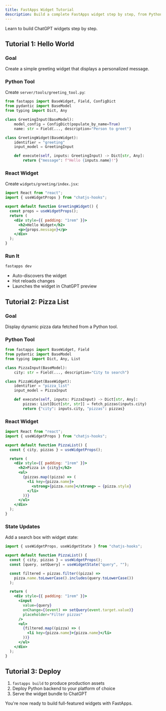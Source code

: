 ```yaml
---
title: FastApps Widget Tutorial
description: Build a complete FastApps widget step by step, from Python tool to React component.
---
```


Learn to build ChatGPT widgets step by step.

## Tutorial 1: Hello World

### Goal
Create a simple greeting widget that displays a personalized message.

### Python Tool

Create `server/tools/greeting_tool.py`:

```python
from fastapps import BaseWidget, Field, ConfigDict
from pydantic import BaseModel
from typing import Dict, Any

class GreetingInput(BaseModel):
    model_config = ConfigDict(populate_by_name=True)
    name: str = Field(..., description="Person to greet")

class GreetingWidget(BaseWidget):
    identifier = "greeting"
    input_model = GreetingInput

    def execute(self, inputs: GreetingInput) -> Dict[str, Any]:
        return {"message": f"Hello {inputs.name}!"}
```

### React Widget

Create `widgets/greeting/index.jsx`:

```jsx
import React from "react";
import { useWidgetProps } from "chatjs-hooks";

export default function GreetingWidget() {
  const props = useWidgetProps();
  return (
    <div style={{ padding: "1rem" }}>
      <h2>Hello Widget</h2>
      <p>{props.message}</p>
    </div>
  );
}
```

### Run It

```bash
fastapps dev
```

- Auto-discovers the widget
- Hot reloads changes
- Launches the widget in ChatGPT preview

## Tutorial 2: Pizza List

### Goal
Display dynamic pizza data fetched from a Python tool.

### Python Tool

```python
from fastapps import BaseWidget, Field
from pydantic import BaseModel
from typing import Dict, Any, List

class PizzaInput(BaseModel):
    city: str = Field(..., description="City to search")

class PizzaWidget(BaseWidget):
    identifier = "pizza_list"
    input_model = PizzaInput

    def execute(self, inputs: PizzaInput) -> Dict[str, Any]:
        pizzas: List[Dict[str, str]] = fetch_pizzas(inputs.city)
        return {"city": inputs.city, "pizzas": pizzas}
```

### React Widget

```jsx
import React from "react";
import { useWidgetProps } from "chatjs-hooks";

export default function PizzaList() {
  const { city, pizzas } = useWidgetProps();

  return (
    <div style={{ padding: "1rem" }}>
      <h2>Pizza in {city}</h2>
      <ul>
        {pizzas.map((pizza) => (
          <li key={pizza.name}>
            <strong>{pizza.name}</strong> — {pizza.style}
          </li>
        ))}
      </ul>
    </div>
  );
}
```

### State Updates

Add a search box with widget state:

```jsx
import { useWidgetProps, useWidgetState } from "chatjs-hooks";

export default function PizzaList() {
  const { city, pizzas } = useWidgetProps();
  const [query, setQuery] = useWidgetState("query", "");

  const filtered = pizzas.filter((pizza) =>
    pizza.name.toLowerCase().includes(query.toLowerCase())
  );

  return (
    <div style={{ padding: "1rem" }}>
      <input
        value={query}
        onChange={(event) => setQuery(event.target.value)}
        placeholder="Filter pizzas"
      />
      <ul>
        {filtered.map((pizza) => (
          <li key={pizza.name}>{pizza.name}</li>
        ))}
      </ul>
    </div>
  );
}
```

## Tutorial 3: Deploy

1. `fastapps build` to produce production assets
2. Deploy Python backend to your platform of choice
3. Serve the widget bundle to ChatGPT

You're now ready to build full-featured widgets with FastApps.
